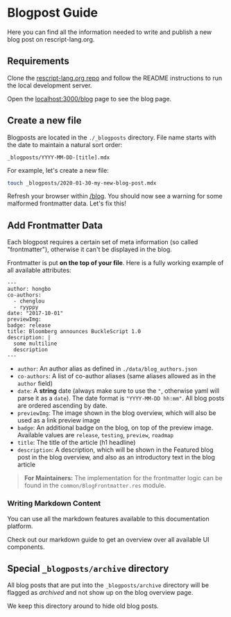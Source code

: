 # Blogpost Guide

<Intro>
Here you can find all the information needed to write and publish a new blog post
on rescript-lang.org.
</Intro>

## Requirements

Clone the [rescript-lang.org repo](https://github.com/reason-association/rescript-lang.org) and follow the README instructions to run the local development server.

Open the [localhost:3000/blog](/blog) page to see the blog page.

## Create a new file

Blogposts are located in the `./_blogposts` directory. File name starts with the date to maintain a natural sort order:

```
_blogposts/YYYY-MM-DD-[title].mdx
```

For example, let's create a new file:

```sh
touch _blogposts/2020-01-30-my-new-blog-post.mdx
```

Refresh your browser within [/blog](/blog). You should now see a warning for some malformed frontmatter data. Let's fix this!

## Add Frontmatter Data

Each blogpost requires a certain set of meta information (so called
"frontmatter"), otherwise it can't be displayed in the blog.

Frontmatter is put **on the top of your file**. Here is a fully working example
of all available attributes:

```
---
author: hongbo
co-authors:
  - chenglou
  - ryyppy
date: "2017-10-01"
previewImg:
badge: release
title: Bloomberg announces BuckleScript 1.0
description: |
  some multiline
  description
---
```

- `author`: An author alias as defined in `./data/blog_authors.json`
- `co-authors`: A list of co-author aliases (same aliases allowed as in the `author` field)
- `date`: A **string** date (always make sure to use the `"`, otherwise yaml
  will parse it as a `date`). The date format is `"YYYY-MM-DD hh:mm"`. All blog
  posts are ordered ascending by date.
- `previewImg`: The image shown in the blog overview, which will also be used
  as a link preview image
- `badge`: An additional badge on the blog, on top of the preview image.
  Available values are `release`, `testing`, `preview`, `roadmap`
- `title`: The title of the article (h1 headline)
- `description`: A description, which will be shown in the Featured blog post
  in the blog overview, and also as an introductory text in the blog article

> **For Maintainers:** The implementation for the frontmatter logic can be found in the
`common/BlogFrontmatter.res` module.

### Writing Markdown Content

You can use all the markdown features available to this documentation platform.


<UrlBox text="Markdown Guide" href="/markdown-guide">

Check out our markdown guide to get an overview
over all available UI components.

</UrlBox>

## Special `_blogposts/archive` directory

All blog posts that are put into the `_blogposts/archive` directory will be flagged as *archived* and not show up on the blog overview page.

We keep this directory around to hide old blog posts.
